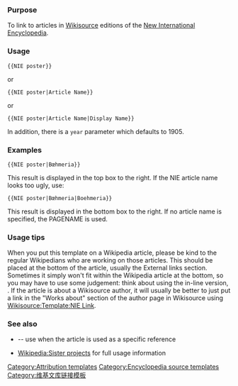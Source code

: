 {{Documentation subpage}}

=== Purpose ===
To link to articles in [[Wikisource]] editions of the [[New International Encyclopedia]].

=== Usage ===
<code><nowiki>{{NIE poster}}</nowiki></code>

or

<code><nowiki>{{NIE poster|Article Name}}</nowiki></code>

or

<code><nowiki>{{NIE poster|Article Name|Display Name}}</nowiki></code>

In addition, there is a <tt>year</tt> parameter which defaults to 1905.

=== Examples ===
{{NIE poster|Bœhmeria}}
{{NIE poster|Bœhmeria|Boehmeria}}
<code><nowiki>{{NIE poster|Bœhmeria}}</nowiki></code>

This result is displayed in the top box to the right.  If the NIE article name looks too ugly, use:

<code><nowiki>{{NIE poster|Bœhmeria|Boehmeria}}</nowiki></code>

This result is displayed in the bottom box to the right.  If no article name is specified, the PAGENAME is used.

=== Usage tips ===
When you put this template on a Wikipedia article, please be kind to the regular Wikipedians who are working on those articles. This should be placed at the bottom of the article, usually the External links section. Sometimes it simply won't fit within the Wikipedia article at the bottom, so you may have to use some judgement:  think about using the in-line version, {{tl|Cite NIE}}.  If the article is about a Wikisource author, it will usually be better to just put a link in the "Works about" section of the author page in Wikisource using [[Wikisource:Template:NIE Link]].

=== See also ===
* {{tl|Cite NIE}} -- use when the article is used as a specific reference
* [[Wikipedia:Sister projects]] for full usage information

<includeonly>
<!-- CATEGORIES AND INTERWIKIS HERE, THANKS -->
{{DEFAULTSORT:New International Encyclopedia Poster}}
[[Category:Attribution templates]]
[[Category:Encyclopedia source templates]]
[[Category:维基文库链接模板]]
</includeonly>